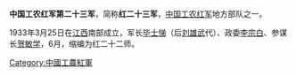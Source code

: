 '''中国工农红军第二十三军'''，简称'''红二十三军'''，[[中国工农红军|中国工农红军]]地方部队之一。

1933年3月25日在[[江西|江西]]南部成立，军长[[毕士悌|毕士悌]]（后[[刘雄武|刘雄武]]代）、政委[[李宗白|李宗白]]、参谋长[[贺敏学|贺敏学]]，6月，缩编为红二十二师。

{{中國工農紅軍}}

[[Category:中國工農紅軍|Category:中國工農紅軍]]